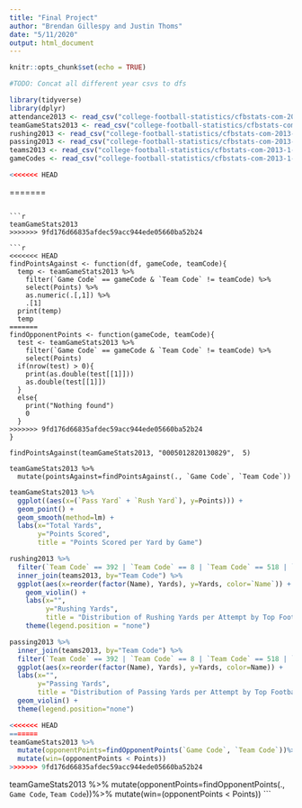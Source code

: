 ---
title: "Final Project"
author: "Brendan Gillespy and Justin Thoms"
date: "5/11/2020"
output: html_document
---

```{r setup, include=FALSE}
knitr::opts_chunk$set(echo = TRUE)
```

```{r}
#TODO: Concat all different year csvs to dfs

library(tidyverse)
library(dplyr)
attendance2013 <- read_csv("college-football-statistics/cfbstats-com-2013-1-5-20/game-statistics.csv")
teamGameStats2013 <- read_csv("college-football-statistics/cfbstats-com-2013-1-5-20/team-game-statistics.csv")
rushing2013 <- read_csv("college-football-statistics/cfbstats-com-2013-1-5-20/rush.csv")
passing2013 <- read_csv("college-football-statistics/cfbstats-com-2013-1-5-20/pass.csv")
teams2013 <- read_csv("college-football-statistics/cfbstats-com-2013-1-5-20/team.csv")
gameCodes <- read_csv("college-football-statistics/cfbstats-com-2013-1-5-20/game.csv")

<<<<<<< HEAD
```
=======

```

```{r}
teamGameStats2013
>>>>>>> 9fd176d66835afdec59acc944ede05660ba52b24

```{r addWinsCol}

<<<<<<< HEAD
findPointsAgainst <- function(df, gameCode, teamCode){
  temp <- teamGameStats2013 %>%
    filter(`Game Code` == gameCode & `Team Code` != teamCode) %>%
    select(Points) %>%
    as.numeric(.[,1]) %>%
    .[1]
  print(temp)
  temp
=======
findOpponentPoints <- function(gameCode, teamCode){
  test <- teamGameStats2013 %>%
    filter(`Game Code` == gameCode & `Team Code` != teamCode) %>%
    select(Points)
  if(nrow(test) > 0){
    print(as.double(test[[1]]))
    as.double(test[[1]])
  }
  else{
    print("Nothing found")
    0
  }
>>>>>>> 9fd176d66835afdec59acc944ede05660ba52b24
}
  
findPointsAgainst(teamGameStats2013, "0005012820130829",  5)

teamGameStats2013 %>%
  mutate(pointsAgainst=findPointsAgainst(., `Game Code`, `Team Code`))

```

```{r graph}
teamGameStats2013 %>%
  ggplot((aes(x=(`Pass Yard` + `Rush Yard`), y=Points))) +
  geom_point() +
  geom_smooth(method=lm) +
  labs(x="Total Yards",
       y="Points Scored",
       title = "Points Scored per Yard by Game")

rushing2013 %>%
  filter(`Team Code` == 392 | `Team Code` == 8 | `Team Code` == 518 | `Team Code` == 147 | `Team Code` == 365 | `Team Code` == 522) %>%
  inner_join(teams2013, by="Team Code") %>%
  ggplot(aes(x=reorder(factor(Name), Yards), y=Yards, color=`Name`)) +
    geom_violin() +
    labs(x="",
         y="Rushing Yards",
         title = "Distribution of Rushing Yards per Attempt by Top Football Schools") +
    theme(legend.position = "none")

passing2013 %>%
  inner_join(teams2013, by="Team Code") %>%
  filter(`Team Code` == 392 | `Team Code` == 8 | `Team Code` == 518 | `Team Code` == 147 | `Team Code` == 365 | `Team Code` == 522) %>%
  ggplot(aes(x=reorder(factor(Name), Yards), y=Yards, color=Name)) + 
  labs(x="",
       y="Passing Yards",
       title = "Distribution of Passing Yards per Attempt by Top Football Schools") + 
  geom_violin() + 
  theme(legend.position="none")

<<<<<<< HEAD
=======
teamGameStats2013 %>%
  mutate(opponentPoints=findOpponentPoints(`Game Code`, `Team Code`))%>%
  mutate(win=(opponentPoints < Points))
>>>>>>> 9fd176d66835afdec59acc944ede05660ba52b24
```


teamGameStats2013 %>%
  mutate(opponentPoints=findOpponentPoints(., `Game Code`, `Team Code`))%>%
  mutate(win=(opponentPoints < Points))
```